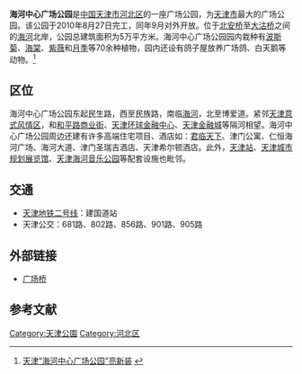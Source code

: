'''海河中心广场公园'''是[[中国|中国]][[天津市|天津市]][[河北区|河北区]]的一座广场公园，为[[天津市|天津市]]最大的广场公园。该公园于2010年8月27日完工，同年9月对外开放。位于[[北安桥|北安桥]]至[[大沽桥|大沽桥]]之间的[[海河|海河]]北岸，公园总建筑面积为5万平方米。海河中心广场公园园内栽种有[[波斯菊|波斯菊]]、[[海棠|海棠]]、[[紫薇|紫薇]]和[[月季|月季]]等70余种植物，园内还设有鸽子屋放养广场鸽、白天鹅等动物。<ref>[http://www.cnstock.com/index/gdbb/201008/814277.htm 天津“海河中心广场公园”亮新装] {{webarchive|url=https://web.archive.org/web/20160304105059/http://www.cnstock.com/index/gdbb/201008/814277.htm |date=2016-03-04 }}</ref>

== 区位 ==
海河中心广场公园东起民生路，西至民族路，南临[[海河|海河]]，北至博爱道。紧邻[[天津意式风情区|天津意式风情区]]，和[[和平路_(天津)|和平路商业街]]、[[天津环球金融中心|天津环球金融中心]]、[[天津金融城|天津金融城]]等隔河相望。海河中心广场公园周边还建有许多高端住宅项目、酒店如：[[君临天下_(天津)|君临天下]]、津门公寓、仁恒海河广场、海河大道、津门圣瑞吉酒店、天津希尔顿酒店。此外，[[天津站|天津站]]、[[天津城市规划展览馆|天津城市规划展览馆]]、[[天津海河音乐公园|天津海河音乐公园]]等配套设施也毗邻。

== 交通 ==
*[[天津地铁二号线|天津地铁二号线]]：建国道站
*天津公交：681路、802路、856路、901路、905路

==外部链接==
*[[广场桥|广场桥]]

==参考文献==
<div class="references-small">
<references />
</div>

{{天津公园}}
[[Category:天津公園|Category:天津公園]]
[[Category:河北区|Category:河北区]]